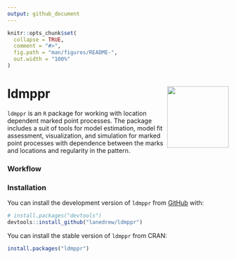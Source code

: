 ```yaml
---
output: github_document
---
```


<!-- README.md is generated from README.Rmd. Please edit that file -->

```r
knitr::opts_chunk$set(
  collapse = TRUE,
  comment = "#>",
  fig.path = "man/figures/README-",
  out.width = "100%"
)
```

# ldmppr  <img src="man/figures/ldmppr_logo_hex5.png" align="right" height="140" /></a>

<!-- badges: start -->
<!-- badges: end -->

`ldmppr` is an `R` package for working with location dependent marked point processes. The package includes a suit of tools for model estimation, model fit assessment, visualization, and simulation for marked point processes with dependence between the marks and locations and regularity in the pattern. 

### Workflow



### Installation

You can install the development version of `ldmppr` from [GitHub](https://github.com/) with:

``` r
# install.packages("devtools")
devtools::install_github("lanedrew/ldmppr")
```

You can install the stable version of `ldmppr` from CRAN:

``` r
install.packages("ldmppr")
```
